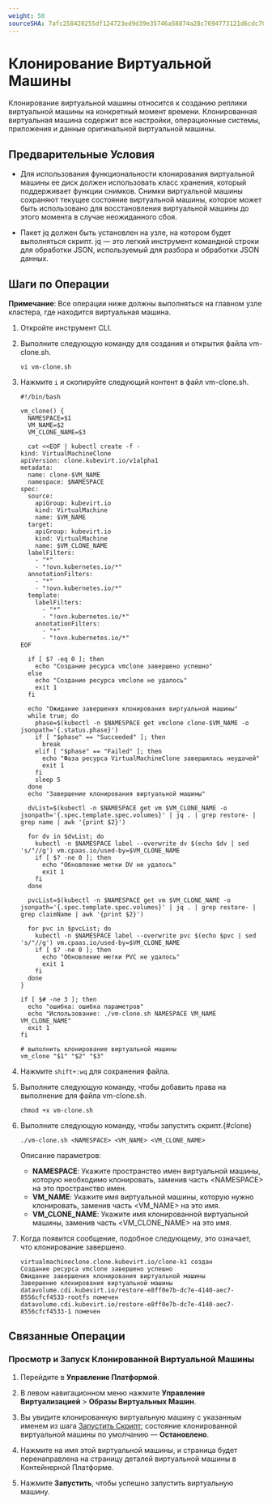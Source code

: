 ```yaml
---
weight: 50
sourceSHA: 7afc258420255df124723ed9d39e35746a58874a28c7694773121d6cdc708349
---
```


# Клонирование Виртуальной Машины

Клонирование виртуальной машины относится к созданию реплики виртуальной машины на конкретный момент времени. Клонированная виртуальная машина содержит все настройки, операционные системы, приложения и данные оригинальной виртуальной машины.

## Предварительные Условия

- Для использования функциональности клонирования виртуальной машины ее диск должен использовать класс хранения, который поддерживает функции снимков. Снимки виртуальной машины сохраняют текущее состояние виртуальной машины, которое может быть использовано для восстановления виртуальной машины до этого момента в случае неожиданного сбоя.

- Пакет jq должен быть установлен на узле, на котором будет выполняться скрипт. jq — это легкий инструмент командной строки для обработки JSON, используемый для разбора и обработки JSON данных.

## Шаги по Операции

**Примечание**: Все операции ниже должны выполняться на главном узле кластера, где находится виртуальная машина.

1. Откройте инструмент CLI.

2. Выполните следующую команду для создания и открытия файла vm-clone.sh.

   ```
   vi vm-clone.sh
   ```

3. Нажмите `i` и скопируйте следующий контент в файл vm-clone.sh.

   ```
   #!/bin/bash
    
   vm_clone() {
     NAMESPACE=$1
     VM_NAME=$2
     VM_CLONE_NAME=$3
    
     cat <<EOF | kubectl create -f -
   kind: VirtualMachineClone
   apiVersion: clone.kubevirt.io/v1alpha1
   metadata:
     name: clone-$VM_NAME
     namespace: $NAMESPACE
   spec:
     source:
       apiGroup: kubevirt.io
       kind: VirtualMachine
       name: $VM_NAME
     target:
       apiGroup: kubevirt.io
       kind: VirtualMachine
       name: $VM_CLONE_NAME
     labelFilters:
       - "*"
       - "!ovn.kubernetes.io/*"
     annotationFilters:
       - "*"
       - "!ovn.kubernetes.io/*"
     template:
       labelFilters:
         - "*"
         - "!ovn.kubernetes.io/*"
       annotationFilters:
         - "*"
         - "!ovn.kubernetes.io/*"
   EOF
    
     if [ $? -eq 0 ]; then
       echo "Создание ресурса vmclone завершено успешно"
     else
       echo "Создание ресурса vmclone не удалось"
       exit 1
     fi
    
     echo "Ожидание завершения клонирования виртуальной машины"
     while true; do
       phase=$(kubectl -n $NAMESPACE get vmclone clone-$VM_NAME -o jsonpath='{.status.phase}')
       if [ "$phase" == "Succeeded" ]; then
         break
       elif [ "$phase" == "Failed" ]; then
         echo "Фаза ресурса VirtualMachineClone завершилась неудачей"
         exit 1
       fi
       sleep 5
     done
     echo "Завершение клонирования виртуальной машины"
    
     dvList=$(kubectl -n $NAMESPACE get vm $VM_CLONE_NAME -o jsonpath='{.spec.template.spec.volumes}' | jq . | grep restore- | grep name | awk '{print $2}')
    
     for dv in $dvList; do
       kubectl -n $NAMESPACE label --overwrite dv $(echo $dv | sed 's/"//g') vm.cpaas.io/used-by=$VM_CLONE_NAME
       if [ $? -ne 0 ]; then
         echo "Обновление метки DV не удалось"
         exit 1
       fi
     done
    
     pvcList=$(kubectl -n $NAMESPACE get vm $VM_CLONE_NAME -o jsonpath='{.spec.template.spec.volumes}' | jq . | grep restore- | grep claimName | awk '{print $2}')
    
     for pvc in $pvcList; do
       kubectl -n $NAMESPACE label --overwrite pvc $(echo $pvc | sed 's/"//g') vm.cpaas.io/used-by=$VM_CLONE_NAME
       if [ $? -ne 0 ]; then
         echo "Обновление метки PVC не удалось"
         exit 1
       fi
     done
   }
    
   if [ $# -ne 3 ]; then
     echo "ошибка: ошибка параметров"
     echo "Использование: ./vm-clone.sh NAMESPACE VM_NAME VM_CLONE_NAME"
     exit 1
   fi
    
   # выполнить клонирование виртуальной машины
   vm_clone "$1" "$2" "$3"
   ```

4. Нажмите `shift+:wq` для сохранения файла.

5. Выполните следующую команду, чтобы добавить права на выполнение для файла vm-clone.sh.

   ```
   chmod +x vm-clone.sh
   ```

6. Выполните следующую команду, чтобы запустить скрипт.\{#clone}

   ```
   ./vm-clone.sh <NAMESPACE> <VM_NAME> <VM_CLONE_NAME>
   ```

   Описание параметров:

   - **NAMESPACE**: Укажите пространство имен виртуальной машины, которую необходимо клонировать, заменив часть \<NAMESPACE> на это пространство имен.
   - **VM\_NAME**: Укажите имя виртуальной машины, которую нужно клонировать, заменив часть \<VM\_NAME> на это имя.
   - **VM\_CLONE\_NAME**: Укажите имя клонированной виртуальной машины, заменив часть \<VM\_CLONE\_NAME> на это имя.

7. Когда появится сообщение, подобное следующему, это означает, что клонирование завершено.

   ```
   virtualmachineclone.clone.kubevirt.io/clone-k1 создан
   Создание ресурса vmclone завершено успешно
   Ожидание завершения клонирования виртуальной машины
   Завершение клонирования виртуальной машины
   datavolume.cdi.kubevirt.io/restore-e8ff0e7b-dc7e-4140-aec7-8556cfcf4533-rootfs помечен
   datavolume.cdi.kubevirt.io/restore-e8ff0e7b-dc7e-4140-aec7-8556cfcf4533-1 помечен
   ```

## Связанные Операции

### Просмотр и Запуск Клонированной Виртуальной Машины

1. Перейдите в **Управление Платформой**.

2. В левом навигационном меню нажмите **Управление Виртуализацией** > **Образы Виртуальных Машин**.

3. Вы увидите клонированную виртуальную машину с указанным именем из шага [Запустить Скрипт](#clone); состояние клонированной виртуальной машины по умолчанию — **Остановлено**.

4. Нажмите на имя этой виртуальной машины, и страница будет перенаправлена на страницу деталей виртуальной машины в Контейнерной Платформе.

5. Нажмите **Запустить**, чтобы успешно запустить виртуальную машину.

